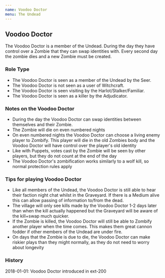 ```yaml
---
name: Voodoo Doctor
menu: The Undead
---
```


## Voodoo Doctor

The Voodoo Doctor is a member of the Undead. During the day they have
control over a Zombie that they can swap identities with. Every second
day the zombie dies and a new Zombie must be created.

### Role Type

  - The Voodoo Doctor is seen as a member of the Undead by the Seer.
  - The Voodoo Doctor is not seen as a user of Witchcraft.
  - The Voodoo Doctor is seen visiting by the Harlot/Stalker/Familiar.
  - The Voodoo Doctor is seen as a killer by the Adjudicator.

### Notes on the Voodoo Doctor

  - During the day the Voodoo Doctor can swap identities between
    themselves and their Zombie.
  - The Zombie will die on even numbered nights
  - On even numbered nights the Voodoo Doctor can choose a living enemy
    player to Zombify. This player will die in the old Zombies body and
    the Voodoo Doctor will have control over the player's old identity
  - Like with Puppets, votes cast by the Zombie will be seen by other
    players, but they do not count at the end of the day
  - The Voodoo Doctor's zombification works similarly to a wolf kill, so
    normal protection rules apply

### Tips for playing Voodoo Doctor

  - Like all members of the Undead, the Voodoo Doctor is still able to
    hear their faction night chat whilst in the Graveyard. If there is a
    Medium alive this can allow passing of information to/from the dead.
  - The village will only see kills made by the Voodoo Doctor 1-2 days
    later than when the kill actually happened but the Graveyard will be
    aware of the kill+swap much quicker.
  - If the Zombie is killed, the Voodoo Doctor will still be able to
    Zombify another player when the time comes. This makes them great
    cannon fodder if other members of the Undead are under fire.
  - On days that the Zombie is due to die, the Voodoo Doctor can make
    riskier plays than they might normally, as they do not need to worry
    about longevity

### History

2018-01-01: Voodoo Doctor introduced in ext-200
